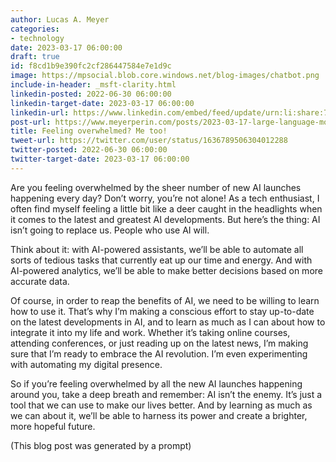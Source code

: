 ```yaml
---
author: Lucas A. Meyer
categories:
- technology
date: 2023-03-17 06:00:00
draft: true
id: f8cd1b9e390fc2cf286447584e7e1d9c
image: https://mpsocial.blob.core.windows.net/blog-images/chatbot.png
include-in-header: _msft-clarity.html
linkedin-posted: 2022-06-30 06:00:00
linkedin-target-date: 2023-03-17 06:00:00
linkedin-url: https://www.linkedin.com/embed/feed/update/urn:li:share:7042558968937779200
post-url: https://www.meyerperin.com/posts/2023-03-17-large-language-models.html
title: Feeling overwhelmed? Me too!
tweet-url: https://twitter.com/user/status/1636789506304012288
twitter-posted: 2022-06-30 06:00:00
twitter-target-date: 2023-03-17 06:00:00
---
```


Are you feeling overwhelmed by the sheer number of new AI launches happening every day? Don't worry, you're not alone! As a tech enthusiast, I often find myself feeling a little bit like a deer caught in the headlights when it comes to the latest and greatest AI developments. But here's the thing: AI isn't going to replace us. People who use AI will.

Think about it: with AI-powered assistants, we'll be able to automate all sorts of tedious tasks that currently eat up our time and energy. And with AI-powered analytics, we'll be able to make better decisions based on more accurate data.

Of course, in order to reap the benefits of AI, we need to be willing to learn how to use it. That's why I'm making a conscious effort to stay up-to-date on the latest developments in AI, and to learn as much as I can about how to integrate it into my life and work. Whether it's taking online courses, attending conferences, or just reading up on the latest news, I'm making sure that I'm ready to embrace the AI revolution. I'm even experimenting with automating my digital presence.

So if you're feeling overwhelmed by all the new AI launches happening around you, take a deep breath and remember: AI isn't the enemy. It's just a tool that we can use to make our lives better. And by learning as much as we can about it, we'll be able to harness its power and create a brighter, more hopeful future.

(This blog post was generated by a prompt)